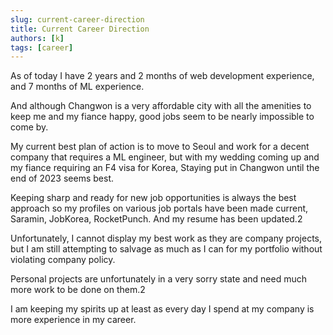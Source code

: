 ```yaml
---
slug: current-career-direction
title: Current Career Direction
authors: [k]
tags: [career]
---
```


As of today I have 2 years and 2 months of web development experience, and 7 months of ML experience.

And although Changwon is a very affordable city with all the amenities to keep me and my fiance happy, good jobs seem to be nearly impossible to come by.

My current best plan of action is to move to Seoul and work for a decent company that requires a ML engineer, but with my wedding coming up and my fiance requiring an F4 visa for Korea,
Staying put in Changwon until the end of 2023 seems best.

Keeping sharp and ready for new job opportunities is always the best approach so my profiles on various job portals have been made current, Saramin, JobKorea, RocketPunch. And my resume has been updated.2

Unfortunately, I cannot display my best work as they are company projects, but I am still attempting to salvage as much as I can for my portfolio without violating company policy.

Personal projects are unfortunately in a very sorry state and need much more work to be done on them.2

I am keeping my spirits up at least as every day I spend at my company is more experience in my career.

